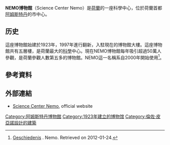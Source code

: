 {{Infobox museum
| name             = NEMO博物馆
| native_name      = 
| native_name_lang = 
| image            = NEMO (Amsterdam).jpg
| image_upright    = 1.15
| caption          = 由[[Renzo_Piano|Renzo Piano]]设计
| alt              = 绿色NEMO建筑
| map_type         = Netherlands Amsterdam Central
| map_caption      = 在阿姆斯特丹市中心的位置
| map_alt          = 
| map_size         = 250px
| lat_deg = 52 | lat_min = 22 | lat_sec = 26.69 | lat_dir = N
| lon_deg = 4 | lon_min = 54 | lon_sec = 44.46 | lon_dir = E
| coordinates_type    = type:landmark
| coordinates_region  = NL-NH
| coordinates_display = inline,title
| established      = 1923
| dissolved        = 
| location         = Oosterdok 2<br>[[阿姆斯特丹|阿姆斯特丹]], [[荷兰|荷兰]]
| type             = [[科学中心|科学中心]]
| collection       = 
| visitors         = 590,000 (2015)
| director         = Michiel Buchel
| president        = Annemieke Roobeek
| curator          = 
| publictransit    = [[阿姆斯特丹中央车站|阿姆斯特丹中央车站]]
| car_park         = Parkeergarage Oosterdok
| network          = 
| website          = {{url|www.e-nemo.nl}}
}}

'''NEMO博物館'''（Science Center Nemo）是[[荷蘭|荷蘭]]的一座科學中心，位於荷蘭首都[[阿姆斯特丹|阿姆斯特丹]]的市中心。

==历史==
這座博物館始建於1923年，1997年進行翻新，入駐現在的博物館大樓。這座博物館共有五層樓，是荷蘭最大的[[科學|科學]]中心。現在NEMO博物館每年吸引超過50萬人參觀，是荷蘭參觀人數第五多的博物館。NEMO這一名稱系自2000年開始使用<ref>{{nl icon}} [http://www.e-nemo.nl/?id=5&s=74&d=377 Geschiedenis] {{Wayback|url=http://www.e-nemo.nl/?id=5&s=74&d=377 |date=20130806215726 }}. Nemo. Retrieved on 2012-01-24.</ref>。

==參考資料==
{{reflist}}

== 外部連結 ==
{{commons category|NEMO}}
* [https://web.archive.org/web/20131106025227/http://www.e-nemo.nl/ Science Center Nemo], official website

[[Category:阿姆斯特丹博物館|Category:阿姆斯特丹博物館]]
[[Category:1923年建立的博物馆|Category:1923年建立的博物馆]]
[[Category:倫佐·皮亞諾設計的建築|Category:倫佐·皮亞諾設計的建築]]